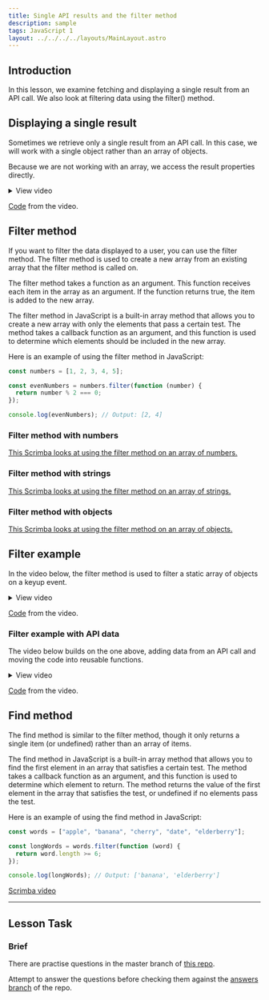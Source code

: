 ```yaml
---
title: Single API results and the filter method
description: sample
tags: JavaScript 1
layout: ../../../../layouts/MainLayout.astro
---
```


## Introduction

In this lesson, we examine fetching and displaying a single result from an API call. We also look at filtering data using the filter() method.

## Displaying a single result

Sometimes we retrieve only a single result from an API call. In this case, we will work with a single object rather than an array of objects.

Because we are not working with an array, we access the result properties directly.

<details>
  <summary>View video</summary>

    <iframe
        src="https://player.vimeo.com/video/453002751?h=9420e026bd&amp;badge=0&amp;autopause=0&amp;player_id=0&amp;app_id=58479"
        width="2560"
        height="1080"
        frameborder="0"
        allow="autoplay; fullscreen; picture-in-picture"
        allowfullscreen
        title="Fetching and displaying a single result from an API call"></iframe>

</details>

[Code](https://github.com/NoroffFEU/get-requests-fetching-a-single-result) from the video.

## Filter method

If you want to filter the data displayed to a user, you can use the filter method. The filter method is used to create a new array from an existing array that the filter method is called on.

The filter method takes a function as an argument. This function receives each item in the array as an argument. If the function returns true, the item is added to the new array.

The filter method in JavaScript is a built-in array method that allows you to create a new array with only the elements that pass a certain test. The method takes a callback function as an argument, and this function is used to determine which elements should be included in the new array.

Here is an example of using the filter method in JavaScript:

```js
const numbers = [1, 2, 3, 4, 5];

const evenNumbers = numbers.filter(function (number) {
  return number % 2 === 0;
});

console.log(evenNumbers); // Output: [2, 4]
```

### Filter method with numbers

[This Scrimba looks at using the filter method on an array of numbers.](https://scrimba.com/scrim/cvwqVzT8)

### Filter method with strings

[This Scrimba looks at using the filter method on an array of strings.](https://scrimba.com/scrim/cpMKVPTa)

### Filter method with objects

[This Scrimba looks at using the filter method on an array of objects.](https://scrimba.com/scrim/cwwvEJt9)

## Filter example

In the video below, the filter method is used to filter a static array of objects on a keyup event.

<details>
  <summary>View video</summary>

<iframe
  src="https://player.vimeo.com/video/457404171?h=47b82295b4&amp;badge=0&amp;autopause=0&amp;player_id=0&amp;app_id=58479"
  width="2560"
  height="1080"
  frameborder="0"
  allow="autoplay; fullscreen; picture-in-picture"
  allowfullscreen
  title="Filter method example"
></iframe>

</details>

[Code](https://github.com/NoroffFEU/filter-example) from the video.

### Filter example with API data

The video below builds on the one above, adding data from an API call and moving the code into reusable functions.

<details>
  <summary>View video</summary>
  <iframe
    src="https://player.vimeo.com/video/457423739?h=2f671f7298&amp;badge=0&amp;autopause=0&amp;player_id=0&amp;app_id=58479"
    width="1280"
    height="720"
    frameborder="0"
    allow="autoplay; fullscreen; picture-in-picture"
    allowfullscreen
    title="Filter example with API data"
  ></iframe>
</details>

[Code](https://github.com/NoroffFEU/filter-example-with-api-call) from the video.

## Find method

The find method is similar to the filter method, though it only returns a single item (or undefined) rather than an array of items.

The find method in JavaScript is a built-in array method that allows you to find the first element in an array that satisfies a certain test. The method takes a callback function as an argument, and this function is used to determine which element to return. The method returns the value of the first element in the array that satisfies the test, or undefined if no elements pass the test.

Here is an example of using the find method in JavaScript:

```js
const words = ["apple", "banana", "cherry", "date", "elderberry"];

const longWords = words.filter(function (word) {
  return word.length >= 6;
});

console.log(longWords); // Output: ['banana', 'elderberry']
```

[Scrimba video](https://scrimba.com/scrim/cVvLZLhp)

---

## Lesson Task

### Brief

There are practise questions in the master branch of [this repo](https://github.com/NoroffFEU/lesson-task-js1-module4-lesson2).

Attempt to answer the questions before checking them against the [answers branch](https://github.com/NoroffFEU/lesson-task-js1-module4-lesson2/tree/answers) of the repo.

